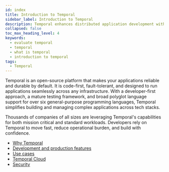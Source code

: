 ```yaml
---
id: index
title: Introduction to Temporal
sidebar_label: Introduction to Temporal
description: Temporal enhances distributed application development with clear code structure, fault-tolerance, and execution guarantees, trusted by thousands for mission-critical workloads.
collapsed: false
toc_max_heading_level: 4
keywords:
  - evaluate temporal
  - temporal
  - what is temporal
  - introduction to temporal
tags:
  - Temporal
---
```

Temporal is an open-source platform that makes your applications reliable and durable by default.
It is code-first, fault-tolerant, and designed to run applications seamlessly across any infrastructure.
With a developer-first approach, a mature testing framework, and broad polyglot language support for over six general-purpose programming languages, Temporal simplifies building and managing complex applications across tech stacks.

Thousands of companies of all sizes are leveraging Temporal's capabilities for both mission critical and standard workloads.
Developers rely on Temporal to move fast, reduce operational burden, and build with confidence.

- [Why Temporal](/evaluate/why-temporal)
- [Development and production features](/evaluate/development-production-features)
- [Use cases](/evaluate/use-cases-design-patterns)
- [Temporal Cloud](/cloud)
- [Security](/security)
